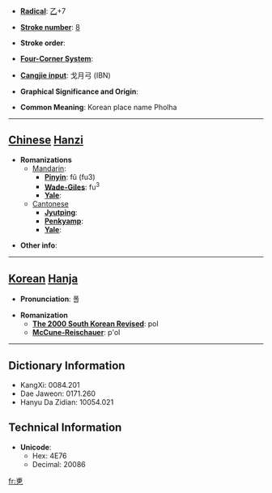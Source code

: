 * '''[[Wiktionary:Chinese radical index| Radical]]''': [[Wiktionary:Chinese radical index 乙|乙]]+7

* '''[[Wiktionary:Chinese total strokes index|Stroke number]]''': [[Wiktionary:Chinese total strokes index 8|8]]

* '''Stroke order''': 

* '''[[Wiktionary:Chinese four corner index|Four-Corner System]]''': 

* '''[[Wiktionary:Chinese Cangjie index|Cangjie input]]''': 戈月弓 (IBN)

* '''Graphical Significance and Origin''': 

* '''Common Meaning''': Korean place name Pholha

----

== [[Chinese]] [[Hanzi]] ==

* '''Romanizations'''
** [[Mandarin]]:
*** '''[[Pinyin]]''': fǔ (fu3)
*** '''[[Wade-Giles]]''': fu<sup>3</sup>
*** '''[[Yale]]''': 
**[[Cantonese]]
***'''[[Jyutping]]''':
***'''[[Penkyamp]]''': 
***'''[[Yale]]''': 

* '''Other info''': 

----

== [[Korean]] [[Hanja]] ==

* '''Pronunciation''': 폴

* '''Romanization'''
** '''[[The 2000 South Korean Revised Romanization|The 2000 South Korean Revised]]''': pol
** '''[[McCune-Reischauer]]''': p'ol

----

== Dictionary Information ==

* KangXi: 0084.201
* Dae Jaweon: 0171.260
* Hanyu Da Zidian: 10054.021

== Technical Information ==

* '''Unicode''':
** Hex: 4E76
** Decimal: 20086

[[fr:乶]]